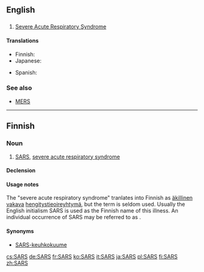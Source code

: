 {{also|sars}}
==English==

==={{acronym-old|en}}===
{{en-noun|-}}

# {{context|pathology|lang=en}} [[severe acute respiratory syndrome|Severe Acute Respiratory Syndrome]]

====Translations====
{{trans-top|Severe Acute Respiratory Syndrome}}
* Finnish: {{t+|fi|SARS}}
* Japanese: {{t-|ja|サーズ|tr=sāzu}}
{{trans-mid}}
* Spanish: {{t-|es|SRAS|m}}
{{trans-bottom}}

===See also===
* [[MERS]]

----

==Finnish==

===Noun===
{{fi-noun}}

# [[SARS]], [[severe acute respiratory syndrome]]

====Declension====
{{fi-decl-risti|i=0|SARS|nopl=1}}

====Usage notes====
The "severe acute respiratory syndrome" tranlates into Finnish as [[äkillinen]] [[vakava]] [[hengitystie]][[oireyhtymä]], but the term is seldom used. Usually the English initialism SARS is used as the Finnish name of this illness. An individual occurrence of SARS may be referred to as {{term|tapaus|SARS-tapaus}}.

====Synonyms====
* [[keuhkokuume|SARS-keuhkokuume]]

[[cs:SARS]]
[[de:SARS]]
[[fr:SARS]]
[[ko:SARS]]
[[it:SARS]]
[[ja:SARS]]
[[pl:SARS]]
[[fi:SARS]]
[[zh:SARS]]